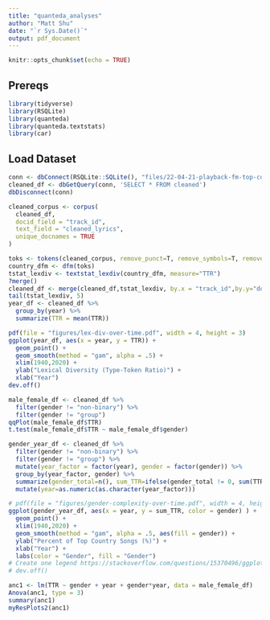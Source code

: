 ```yaml
---
title: "quanteda_analyses"
author: "Matt Shu"
date: "`r Sys.Date()`"
output: pdf_document
---
```


```r
knitr::opts_chunk$set(echo = TRUE)
```

## Prereqs

```r
library(tidyverse)
library(RSQLite)
library(quanteda)
library(quanteda.textstats)
library(car)
```

## Load Dataset
```r
conn <- dbConnect(RSQLite::SQLite(), "files/22-04-21-playback-fm-top-country.db")
cleaned_df <- dbGetQuery(conn, 'SELECT * FROM cleaned')
dbDisconnect(conn)
```

```r
cleaned_corpus <- corpus(
  cleaned_df,
  docid_field = "track_id",
  text_field = "cleaned_lyrics",
  unique_docnames = TRUE
)
```

```r
toks <- tokens(cleaned_corpus, remove_punct=T, remove_symbols=T, remove_numbers=T, remove_separators=T)
country_dfm <- dfm(toks)
tstat_lexdiv <- textstat_lexdiv(country_dfm, measure="TTR")
?merge()
cleaned_df <- merge(cleaned_df,tstat_lexdiv, by.x = "track_id",by.y="document")
tail(tstat_lexdiv, 5)
year_df <- cleaned_df %>%
  group_by(year) %>%
  summarize(TTR = mean(TTR))
```

```r
pdf(file = "figures/lex-div-over-time.pdf", width = 4, height = 3)
ggplot(year_df, aes(x = year, y = TTR)) +
  geom_point() +
  geom_smooth(method = "gam", alpha = .5) +
  xlim(1940,2020) +
  ylab("Lexical Diversity (Type-Token Ratio)") +
  xlab("Year")
dev.off()
```

```r
male_female_df <- cleaned_df %>%
  filter(gender != "non-binary") %>%
  filter(gender != "group")
qqPlot(male_female_df$TTR)
t.test(male_female_df$TTR ~ male_female_df$gender)
```

```r
gender_year_df <- cleaned_df %>%
  filter(gender != "non-binary") %>%
  filter(gender != "group") %>%
  mutate(year_factor = factor(year), gender = factor(gender)) %>%
  group_by(year_factor, gender) %>%
  summarize(gender_total=n(), sum_TTR=ifelse(gender_total != 0, sum(TTR)/gender_total, 0))  %>%
  mutate(year=as.numeric(as.character(year_factor)))
```

```r
# pdf(file = "figures/gender-complexity-over-time.pdf", width = 4, height = 3)
ggplot(gender_year_df, aes(x = year, y = sum_TTR, color = gender) ) +
  geom_point() +
  xlim(1940,2020) +
  geom_smooth(method = "gam", alpha = .5, aes(fill = gender)) +
  ylab("Percent of Top Country Songs (%)") +
  xlab("Year") + 
  labs(color = "Gender", fill = "Gender") 
# Create one legend https://stackoverflow.com/questions/15370496/ggplot2-draws-two-legends
# dev.off()
```

```r
anc1 <- lm(TTR ~ gender + year + gender*year, data = male_female_df)
Anova(anc1, type = 3)
summary(anc1)
myResPlots2(anc1)
```

